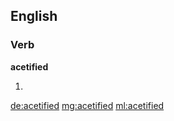 ==English==

===Verb===
'''acetified'''

# {{past of|[[acetify]]}}

[[de:acetified]]
[[mg:acetified]]
[[ml:acetified]]